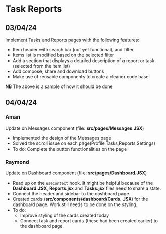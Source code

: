 # Task Reports

## 03/04/24
Implement Tasks and Reports pages with the following features:

- Item header with search bar (not yet functional), and filter
- Items list is modified based on the selected filter
- Add a section that displays a detailed description of a report or task
(selected from the item list)
- Add compose, share and download buttons
- Make use of reusable components to create a cleaner code base

**NB** The above is a sample of how it should be done

## 04/04/24
### Aman
Update on Messages component (file: **src/pages/Messages.JSX**)
- Implemented the design of the Messages page
- Solved the scroll issue on each page(Profile,Tasks,Reports,Settings)
- To do: Complete the button functionalities on the page
   

### Raymond
Update on Dashboard component (file: **src/pages/Dashboard.JSX**)
  * Read up on the `useContext` hook. It might be helpful because of the **Dashboard.JSX**,
    **Reports.jsx** and **Tasks.jsx** files need to share a state.
  * Connect the header and sidebar to the dashboard page.
  * Created cards (**src/components/dashboard/Cards. JSX**) for the dashboard page.
    Work still needs to be done on the styling.
  * To do:
    - Improve styling of the cards created today
    - Connect task and report cards (these had been created earlier) to the dashboard page.
